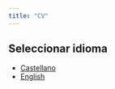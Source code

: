 ```yaml
---
title: "CV"
---
```


## Seleccionar idioma

* <a href="cv/Véliz, Fernando - CV.pdf#" class="download" title="Castellano">Castellano</a>		
* <a href="cv/Veliz, Fernando - CV (Eng).pdf" class="download" title="English">English</a>		
